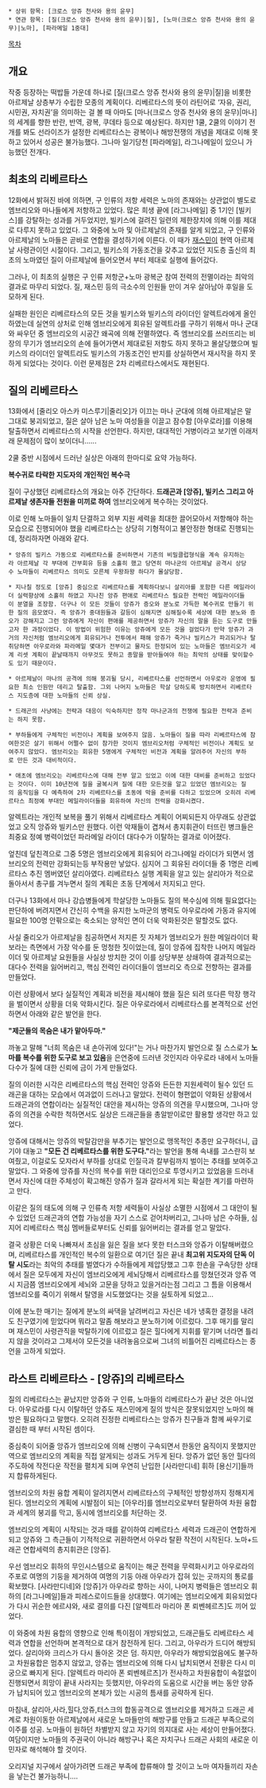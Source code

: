  * 상위 항목: [크로스 앙쥬 천사와 용의 윤무]
 * 연관 항목: [질(크로스 앙쥬 천사와 용의 윤무)|질], [노마(크로스 앙쥬 천사와 용의 윤무)|노마], [파라메일 1중대]

[[목차]]
== 개요 ==
작중 등장하는 떡밥들 가운데 하나로 [질(크로스 앙쥬 천사와 용의 윤무)|질]을 비롯한 아르제날 상층부가 수립한 모종의 계획이다. 리베르타스의 뜻이 라틴어로 ‘자유, 권리, 시민권, 자치권’을 의미하는 걸 볼 때 아마도 [마나(크로스 앙쥬 천사와 용의 윤무)|마나]의 세계를 향한 반란, 반역, 광복, 쿠데타 등으로 예상된다. 하지만 1쿨, 2쿨의 이야기 전개를 봐도 선라이즈가 설정한 리베르타스는 광복이나 해방전쟁의 개념을 제대로 이해 못하고 있어서 성공은 불가능했다. 그나마 일기당천 [파라메일], 라그나메일이 있으니 가능했던 전개다.

== 최초의 리베르타스 ==
12화에서 밝혀진 바에 의하면, 구 인류의 저항 세력은 노마의 존재와는 상관없이 별도로 엠브리오와 마나들에게 저항하고 있었다. 많은 희생 끝에 [라그나메일] 중 1기인 [빌키스]를 강탈하는 성과를 거두었지만, 빌키스에 걸려진 일련의 제한장치에 의해 이를 제대로 다루지 못하고 있었다. 그 와중에 노마 및 아르제날의 존재를 알게 되었고, 구 인류와 아르제날의 노마들은 곧바로 연합을 결성하기에 이른다. 이 때가 [[재스민(크로스 앙쥬 천사와 용의 윤무)|재스민]]이 현역 아르제날 사령관이던 시절이다. 그리고, 빌키스의 가동조건을 갖추고 있었던 지도층 출신의 최초의 노마였던 질이 아르제날에 들어오면서 부터 제대로 실행에 들어갔다.

그러나, 이 최초의 실행은 구 인류 저항군+노마 광복군 참여 전력의 전멸이라는 최악의 결과로 마무리 되었다. 질, 재스민 등의 극소수의 인원들 만이 겨우 살아남아 후일을 도모하게 된다.

실패한 원인은 리베르타스의 모든 것을 빌키스와 빌키스의 라이더인 알렉트라에게 올인하였는데 실연의 상처로 인해 엠브리오에게 회유된 알렉트라를 구하기 위해서 마나 군대와 싸우던 중 엠브리오의 시공간 왜곡에 의해 전멸하였다. 즉 엠브리오를 쓰러뜨리는 비장의 무기가 엠브리오의 손에 들어가면서 제대로된 저항도 하지 못하고 몰살당했으며 빌키스의 라이더인 알렉트라도 빌키스의 가동조건인 반지를 상실하면서 재시작을 하지 못하게 되었다는 것이다. 이런 문제점은 2차 리베르타스에서도 재현된다.

== 질의 리베르타스 ==
13화에서 [줄리오 아스카 미스루기|줄리오]가 이끄는 마나 군대에 의해 아르제날은 말 그대로 붕괴되었고, 질은 살아 남은 노마 여성들을 이끌고 잠수함 [아우로라]를 이용해 탈출하면서 리베르타스의 시작을 선언한다. 하지만, 대대적인 거병이라고 보기엔 이래저래 문제점이 많이 보이더니......

2쿨 중반 시점에서 드러난 실상은 아래의 한마디로 요약 가능하다.

'''복수귀로 타락한 지도자의 개인적인 복수극'''

질이 구상했던 리베르타스의 개요는 아주 간단하다. '''드래곤과 [앙쥬], 빌키스 그리고 아르제날 생존자들 전원을 미끼로 하여''' 엠브리오에게 복수하는 것이었다. 

이로 인해 노마들이 일치 단결하고 외부 지원 세력을 최대한 끌어모아서 저항해야 하는 모습으로 진행되어야 했을 리베르타스는 상당히 기형적이고 불안정한 형태로 진행되는데, 정리하자면 아래와 같다.

 * 앙쥬의 빌키스 가동으로 리베르타스를 준비하면서 기존의 비밀클럽형식을 계속 유지하는라 아르제날 각 부대에 간부회유 등을 소홀히 했고 당연히 마나군의 아르제날 공격시 상당수 노마들이 리베르타스 의미도 모른체 우왕좌왕 하다가 몰살당함.


 * 지나칠 정도로 [앙쥬] 중심으로 리베르타스를 계획하다보니 살리아를 포함한 다른 메일라이더 실력향상에 소홀히 하였고 지나친 앙쥬 편애로 리베르타스 필요한 전력인 메일라이더들이 분열을 조장함. 더구나 이 모든 것들이 앙쥬가 증오와 분노로 가득한 복수귀로 만들기 위한 질의 음모였다. 즉 앙쥬가 중대원들과 갈등이 심해지면 심해질수록 세상에 대한 분노와 증오가 강해지고 그런 앙쥬에게 자신이 편애를 제공하면서 앙쥬가 자신의 말을 듣는 도구로 만들고자 한 과정이었다. 이 방법이 위험한 이유는 앙쥬에게 모든 것을 걸었다가 만약 앙쥬가 과거의 자신처럼 엠브리오에게 회유되거나 전투에서 패해 앙쥬가 죽거나 빌키스가 파괴되거나 탈취당하면 아우로라와 파라메일 몇대가 전부이고 물자도 한정되어 있는 노마들은 엠브리오가 세계 리셋 계획이 끝날때까지 아무것도 못하고 종말을 받아들여야 하는 최악의 상태를 맞이할수도 있기 때문이다. 


 * 아르제날이 마나의 공격에 의해 붕괴될 당시, 리베르타스를 선언하면서 아우로라 운영에 필요한 최소 인원만 데리고 탈출함. 그외 나머지 노마들은 학살 당하도록 방치하면서 리베르타스 지도층에 대한 노마들의 신뢰 상실.


 * 드래곤의 사냥에는 전략과 대응이 익숙하지만 정작 마나군과의 전쟁에 필요한 전략과 준비는 하지 못함.


 * 부하들에게 구체적인 비전이나 계획을 보여주지 않음. 노마들이 질을 따라 리베르타스에 참여한것은 살기 위해서 어쩔수 없이 참가한 것이지 엠브리오처럼 구체적인 비전이나 계획도 보여주지 않았다. 엠브리오는 회유한 5명에게 구체적인 비전과 계획을 알려주어 자신의 부하로 만든 것과 대비적이다.


 * 애초에 엠브리오는 리베르타스에 대해 전부 알고 있었고 이에 대한 대비를 준비하고 있었다는 것이다. 이미 10년전에 질을 굴복시켜 질에 대한 모든것을 알고 있었던 엠브리오는 질의 움직임을 다 예측하여 2차 리베르타스를 초동에 막을 준비를 다하고 있었으며 오히려 리베르타스 최정예 부대인 메일라이더들을 회유하여 자신의 전력을 강화시켰다.

 
알렉트라는 개인적 보복을 풀기 위해서 리베르타스 계획이 어찌되든지 아무래도 상관없었고 오직 앙쥬와 빌키스만 원했다. 이런 악재들이 겹쳐서 총지휘관이 터뜨린 병크들은 최중요 정예 병력이었던 파라메일 라이더 대다수가 이탈하는 결과로 이어졌다.

엎친데 덮친격으로 그중 5명은 엠브리오에게 회유되어 라그나메일 라이더가 되면서 엠브리오의 전력만 강화되는등 부작용만 낳았다. 심지어 그 회유된 라이더들 중 1명은 리베르타스 추진 멤버였던 살리아였다. 리베르타스 실행 계획을 알고 있는 살리아가 적으로 돌아서서 총구를 겨누면서 질의 계획은 초동 단계에서 저지되고 만다.

더구나 13화에서 마나 강습병들에게 학살당한 노마들도 질의 복수심에 의해 필요없다는 판단하에 버려지면서 간신히 수백을 유지한 노마군의 병력도 아우로라에 가동과 유지에 필요한 100명 안팎으로는 축소되는 양적인 면이 더욱 악화된것은 말할것도 없다.

사실 줄리오가 아르제날을 침공하면서 저지른 짓 자체가 엠브리오가 원한 메일라이더 확보라는 측면에서 가장 악수를 둔 멍청한 짓이었는데, 질이 앙쥬에 집착한 나머지 메일라이더 및 아르제날 요원들을 사실상 방치한 것이 이를 상당부분 상쇄하여 결과적으로는 대다수 전력을 잃어버리고, 핵심 전력인 라이더들이 엠브리오 측으로 전향하는 결과를 만들었다.

이런 상황에서 보다 실질적인 계획과 비전을 제시해야 했을 질은 되려 또다른 막장 행각을 벌이면서 상황을 더욱 악화시킨다. 질은 아우로라에서 리베르타스를 본격적으로 선언하면서 아래와 같은 발언을 한다.

'''"제군들의 목숨은 내가 맡아두마."'''

까놓고 말해 "너희 목숨은 내 손아귀에 있다!"는 거나 마찬가지 발언으로 질 스스로가 '''노마를 복수를 위한 도구로 보고 있음'''을 은연중에 드러낸 것인지라 아우로라 내에서 노마들 다수가 질에 대한 신뢰에 금이 가게 만들었다.

질의 이러한 시각은 리베르타스의 핵심 전력인 앙쥬와 든든한 지원세력이 될수 있던 드래곤을 대하는 모습에서 여과없이 드러나고 말았다. 전력이 형편없이 약화된 상황에서 드래곤과의 연합이라는 실질적인 대안을 제시하는 앙쥬의 의견을 무시했으며, 그나마 앙쥬의 의견을 수락한 척하면서도 실상은 드래곤들을 총알받이로만 활용할 생각만 하고 있었다.

앙쥬에 대해서는 앙쥬의 박탈감만을 부추기는 발언으로 맹목적인 추종만 요구하더니, 급기야 대놓고 '''"모든 건 리베르타스를 위한 도구다."'''라는 발언을 통해 속내를 고스란히 보여줬고, 이걸로도 모자라서 부하를 상대로 인질극과 칼부림까지 벌이는 추태를 보여주고 말았다. 그 와중에 앙쥬를 자신의 복수를 위한 대리인으로 투영시키고 있었음을 드러내면서 자신에 대한 주체성이 확고해진 양쥬가 질과 갈라서게 되는 확실한 계기를 마련하고 만다.

이같은 질의 태도에 의해 구 인류측 저항 세력들이 사실상 소멸한 시점에서 그 대안이 될 수 있었던 드래곤과의 연합 가능성을 자기 스스로 걷어차버리고, 그나마 남은 수하들, 심지어 리베르타스 핵심 멤버들로부터도 신뢰를 잃어버리는 결과를 얻고 말았다. 

결국 상황은 더욱 나빠져서 초심을 잃은 질을 보다 못한 터스크와 앙쥬가 이탈해버렸으며, 리베르타스를 개인적인 복수의 일환으로 여기던 질은 끝내 '''최고위 지도자의 단독 이탈 시도'''라는 최악의 추태를 벌였다가 수하들에게 제압당했고 그후 한손을 구속당한 상태에서 질은 모두에게 자신이 엠브리오에게 세뇌당해서 리베르타스를 망쳤던것과 앙쥬 역시 지금쯤 엠브리오에게 세뇌와 고문을 당하고 있을거라는점 그리고 그 틈을 이용해서 엠브리오를 죽이기 위해서 탈영을 시도했었다는 것을 실토하게 되었고...

이에 분노한 매기는 질에게 분노의 싸댁을 날려버리고 자신은 네가 냉혹한 결정을 내려도 친구였기에 믿었다며 뭐라고 말좀 해보라고 분노하기에 이르렀다. 그후 매기를 말리며 재스민이 사령관직을 박탈하기에 이르렀고 질은 힐다에게 지휘를 맡기며 너라면 틀리지 않을 것이라고 그제서야 모든것을 내려놓음으로써 그녀의 비틀어진 리베르타스는 종언을 고하게 되었다.

== 라스트 리베르타스 - [앙쥬]의 리베르타스 ==
질의 리베르타스는 끝났지만 앙쥬와 구 인류, 노마들의 리베르타스가 끝난 것은 아니었다. 아우로라를 다시 이탈하던 앙쥬도 재스민에게 질의 방식은 잘못되었지만 노마의 해방은 필요하다고 말했다. 오히려 진정한 리베르타스는 앙쥬가 친구들과 함께 싸우기로 결심한 때 부터 시작된 셈이다. 

중심축이 되어줄 앙쥬가 엠브리오에 의해 신병이 구속되면서 한동안 움직이지 못했지만 역으로 엠브리오의 계획을 직접 알게되는 성과도 거두게 된다. 앙쥬가 없던 동안 힐다의 주도하에 작전다운 작전을 펼치게 되며 우연히 난입한 [사라만디네] 휘하 [용신기]들까지 합류하게된다. 

엠브리오의 차원 융합 계획이 알려지면서 리베르타스의 구체적인 방향성까지 정해지게 된다. 엠브리오의 계획에 시발점이 되는 [아우라]를 엠브리오로부터 탈환하여 차원 융합과 세계의 붕괴를 막고, 동시에 엠브리오를 처단하는 것.

엠브리오의 계획이 시작되는 것과 때를 같이하여 리베르타스 세력과 드래곤이 연합하게 되고 앙쥬와 그 측근들이 기적적으로 귀환하면서 아우라 탈환 작전이 시작된다. 노마+드래곤 연합세력의 총지휘관은 [앙쥬].

우선 엠브리오 휘하의 무인시스템으로 움직이는 해군 전력을 무력화시키고 아우로라의 주포로 여명의 기둥을 제거하여 여명의 기둥 아래 아우라가 잡혀 있는 곳까지의 통로를 확보했다. [사라만디네]와 [앙쥬]가 아우라로 향하는 사이, 나머지 병력들은 엠브리오 휘하의 [라그나메일]들과 피레스로이드들을 상대했다. 여기에는 엠브리오에게 회유되었다가 다시 귀순한 에르샤와, 새로 결의를 다진 [알렉트라 마리아 폰 뢰벤헤르츠]도 끼어 있었다.

이 와중에 차원 융합의 영향으로 인해 특이점이 개방되었고, 드래곤들도 리베르타스 세력과 연합을 선언하며 본격적으로 대거 참전하게 된다. 그리고, 아우라가 드디어 해방되었다. 살리아와 크리스가 다시 돌아온 것은 덤. 하지만, 아우라가 해방되었음에도 불구하고 차원융합은 멈추지 않았고, 앙쥬는 엠브리오에 의해 다시 납치되면서 전황은 다시 미궁으로 빠지게 된다. [알렉트라 마리아 폰 뢰벤헤르츠]가 전사하고 차원융합이 속절없이 진행되면서 희망이 끝내 사라지는 듯했지만, 아우라의 도움으로 시간을 버는 동안 양쥬가 납치되어 있고 엠브리오의 본체가 있는 시공의 틈새를 공략하게 된다. 

마침내, 살리아,사라,힐다,앙쥬,터스크의 합동공격으로 엠브리오를 제거하고 드래곤 세계로 차원이동한 아르제날에서 새로운 노마들만의 해방구를 만들고 드래곤 부족으로의 이주를 성공. 노마들이 원하던 차별받지 않고 자기의 의지대로 사는 세상이 만들어졌다. 여담이지만 노마들의 주권국이 아니라 해방구나 혹은 자치구나 드래곤 사회의 새로운 이민자로 해석해야 할 것이다. 

오리지널 지구에서 살아가려면 드래곤 부족에 합류해야 할 것이고 노마 여자들끼리 자손을 낳는건 불가능하니....
